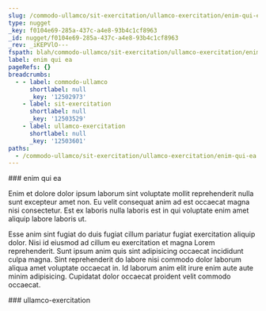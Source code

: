 ```yaml
---
slug: /commodo-ullamco/sit-exercitation/ullamco-exercitation/enim-qui-ea
type: nugget
_key: f0104e69-285a-437c-a4e8-93b4c1cf8963
_id: nugget/f0104e69-285a-437c-a4e8-93b4c1cf8963
_rev: _iKEPVlO---
fspath: blah/commodo-ullamco/sit-exercitation/ullamco-exercitation/enim-qui-ea.md
label: enim qui ea
pageRefs: {}
breadcrumbs:
  - - label: commodo-ullamco
      shortlabel: null
      _key: '12502973'
    - label: sit-exercitation
      shortlabel: null
      _key: '12503529'
    - label: ullamco-exercitation
      shortlabel: null
      _key: '12503601'
paths:
  - /commodo-ullamco/sit-exercitation/ullamco-exercitation/enim-qui-ea
---
```


<NuggetArea>
<Nugget slug="/commodo-ullamco/sit-exercitation/ullamco-exercitation/enim-qui-ea" type="nugget" _key="f0104e69-285a-437c-a4e8-93b4c1cf8963" _id="nugget/f0104e69-285a-437c-a4e8-93b4c1cf8963" _rev="_iKEPVlO---" fspath="blah/commodo-ullamco/sit-exercitation/ullamco-exercitation/enim-qui-ea.md" label="enim qui ea" paths="/commodo-ullamco/sit-exercitation/ullamco-exercitation/enim-qui-ea">
<NuggetBody>
### enim qui ea

Enim et dolore dolor ipsum laborum sint voluptate mollit reprehenderit nulla sunt excepteur amet non. Eu velit consequat anim ad est occaecat magna nisi consectetur. Est ex laboris nulla laboris est in qui voluptate enim amet aliquip labore laboris ut.

Esse anim sint fugiat do duis fugiat cillum pariatur fugiat exercitation aliquip dolor. Nisi id eiusmod ad cillum eu exercitation et magna Lorem reprehenderit. Sunt ipsum anim quis sint adipisicing occaecat incididunt culpa magna. Sint reprehenderit do labore nisi commodo dolor laborum aliqua amet voluptate occaecat in. Id laborum anim elit irure enim aute aute minim adipisicing. Cupidatat dolor occaecat proident velit commodo occaecat.

</NuggetBody>
<Breadcrumbs>
<Crumbs>
<Crumb _key="12502973" label="commodo-ullamco" /><Crumb _key="12503529" label="sit-exercitation" /><Crumb _key="12503601" label="ullamco-exercitation" />
</Crumbs>
</Breadcrumbs>
</Nugget>

<NuggetsInbound>
</NuggetsInbound>
<NuggetsOutbound>
</NuggetsOutbound>
</NuggetArea>
<PassagesInbound>
<Passage direction="inbound" type="passage" _key="12503601" _id="passage/12503601" _rev="_iKEPVlK--_" label="ullamco-exercitation" passage="ullamco-exercitation" fspath="blah/commodo-ullamco/sit-exercitation/ullamco-exercitation" paths="/commodo-ullamco/sit-exercitation/ullamco-exercitation" slug="/commodo-ullamco/sit-exercitation/ullamco-exercitation">
<NuggetBody>
### ullamco-exercitation

</NuggetBody>
<Breadcrumbs>
<Crumbs>
<Crumb _key="12502973" label="commodo-ullamco" /><Crumb _key="12503529" label="sit-exercitation" />
</Crumbs>
</Breadcrumbs>
</Passage>

</PassagesInbound>
<PassagesOutbound>
</PassagesOutbound>